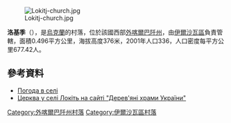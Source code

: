 {{coord|48|25|37|N|22|59|5|E|scale:100000|display=title}}

[[Image:Lokitj-church.jpg|right]]

'''洛基季'''（{{lang-uk|Локіть}}），是[[烏克蘭|烏克蘭]]的村落，位於該國西部[[外喀爾巴阡州|外喀爾巴阡州]]，由[[伊爾沙瓦區|伊爾沙瓦區]]負責管轄，面積0.496平方公里，海拔高度376米，2001年人口336，人口密度每平方公里677.42人。

==參考資料==
* [http://weather.in.ua/ua/zakarpatskaja/13808 Погода в селі ] {{Wayback|url=http://weather.in.ua/ua/zakarpatskaja/13808 |date=20161106040132 }}
* [http://www.derev.org.ua/zakarp/lokit.htm Церква у селі Локіть на сайті "Дерев'яні храми України"] {{Wayback|url=http://www.derev.org.ua/zakarp/lokit.htm |date=20210113104928 }}

{{DEFAULTSORT:Локіть}}

[[Category:外喀爾巴阡州村落|Category:外喀爾巴阡州村落]]
[[Category:伊爾沙瓦區村落|Category:伊爾沙瓦區村落]]


{{Zakarpattia-geo-stub}}